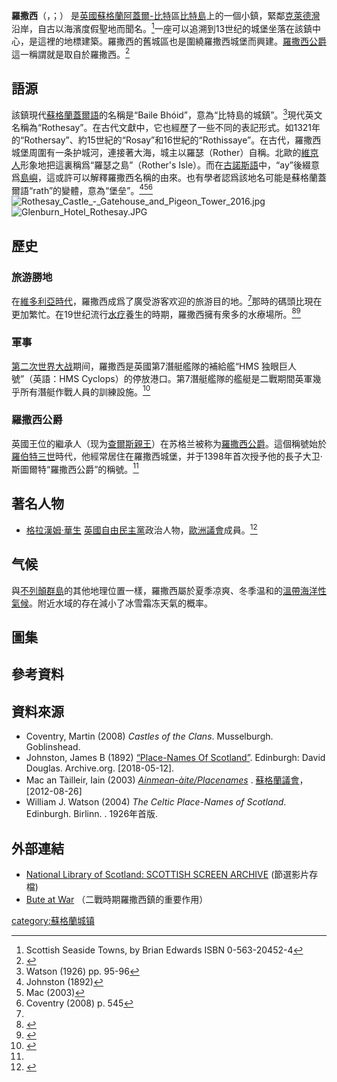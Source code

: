 {{Infobox UK place
| official_name                     = Rothesay
| gaelic_name                       = Baile Bhòid <ref>[http://www.ainmean-aite.org/database.asp?intent=details&id=1059/''Ainmean-Àite na h-Alba ~ Gaelic Place-names of Scotland'']{{Dead link|date=2020年1月 |bot=InternetArchiveBot |fix-attempted=yes }}</ref>
| country                           = 蘇格蘭
| static_image_name                 = Rothesay Pier - geograph.org.uk - 31029.jpg
| static_image_width                = 200px
| static_image_caption              = 羅撒西碼頭
| map_type                          = Scotland Argyll and Bute
| population                        = 4637
| population_ref                    = <ref>{{cite web| url=http://www.scotlandscensus.gov.uk/ods-web/area.html| title=Scotland's Census 2011| publisher=National Records of Scotland| accessdate=2018-08-04| archive-date=2018-08-20| archive-url=https://web.archive.org/web/20180820140720/http://www.scotlandscensus.gov.uk/ods-web/area.html| dead-url=no}}</ref>
| london_distance                   = {{Convert|469|mile|km|abbr=on}}
| os_grid_reference                 = NS 08737 64529
| latitude                          = 55.835963
| longitude                         = -5.0557930
| post_town                         = ISLE OF BUTE
| postcode_area                     = PA
| postcode_district                 = PA20
| dial_code                         = 01700
| constituency_westminster          = [[阿蓋爾-比特_(英國國會選區)|阿蓋爾-比特]]
| unitary_scotland                  = [[阿蓋爾-比特|阿蓋爾-比特]]
| lieutenancy_scotland              = [[阿蓋爾-比特|阿蓋爾-比特]]
| constituency_scottish_parliament  = [[阿蓋爾-比特_(蘇格蘭議會選區)|阿蓋爾-比特]]
|hide_services                      = yes
}}
'''羅撒西'''（{{lang-en|Rothesay}}，{{IPAc-en|audio=Rothesay.ogg|ˈ|r|ɒ|θ|.|s|i}}；{{lang-gd|Baile Bhòid}}） 是[[英國|英國]][[蘇格蘭|蘇格蘭]][[阿蓋爾-比特|阿蓋爾-比特]]區[[比特島|比特島]]上的一個小鎮，緊鄰[[克萊德灣|克萊德灣]]沿岸，自古以海濱度假聖地而聞名。<ref name="m">Scottish Seaside Towns, by Brian Edwards ISBN 0-563-20452-4</ref>一座可以追溯到13世纪的城堡坐落在該鎮中心，是這裡的地標建築。羅撒西的舊城區也是圍繞羅撒西城堡而興建。[[羅撒西公爵|羅撒西公爵]]這一稱謂就是取自於羅撒西。<ref name="web">{{cite web|url=https://books.google.com/books?id=nQoHAAAAQAAJ&pg=PA638&dq=Duik+o+Rothesay&hl=en&sa=X&ei=uBeCUZj8BdPK0AXq8YFQ&ved=0CEEQ6AEwAw#v=onepage&q=Duik%20o%20Rothesay&f=false |title=The Cronicles of Scotland |editor=J.G. Dalyell |author=Robert Lindsay |page=638 |website=Books.google.ie |date= |accessdate=2018-08-04}}</ref>

== 語源 ==
該鎮現代[[蘇格蘭蓋爾語|蘇格蘭蓋爾語]]的名稱是“Baile Bhóid”，意為“比特島的城鎮”。<ref>Watson (1926) pp. 95-96</ref>現代英文名稱為“Rothesay”。在古代文獻中，它也經歷了一些不同的表記形式。如1321年的“Rothersay”、約15世紀的“Rosay”和16世紀的“Rothissaye”。在古代，羅撒西城堡周圍有一条护城河，連接著大海，城主以羅瑟（Rother）自稱。北歐的[[維京人|維京人]]形象地把這裏稱爲“羅瑟之島”（Rother's Isle）。而在[[古諾斯語|古諾斯語]]中，“ay”後綴意爲[[島嶼|島嶼]]，這或許可以解釋羅撒西名稱的由來。也有學者認爲該地名可能是蘇格蘭蓋爾語“rath”的變體，意為“堡垒”。<ref>Johnston (1892)</ref><ref>Mac (2003)</ref><ref>Coventry (2008) p. 545</ref>
[[File:Rothesay_Castle_-_Gatehouse_and_Pigeon_Tower_2016.jpg|thumb]]
[[File:Glenburn_Hotel_Rothesay.JPG|thumb]]

== 歷史 ==
=== 旅游勝地 ===
在[[維多利亞時代|維多利亞時代]]，羅撒西成爲了廣受游客欢迎的旅游目的地。<ref name="m"/>那時的碼頭比現在更加繁忙。在19世纪流行[[水疗|水疗]]養生的時期，羅撒西擁有衆多的水療場所。<ref name="BradleyDupreeDurie429">{{Cite journal|last=Bradley|first=James|last2=Dupree|first2=Mageurite|last3=Durie|first3=Alastair|title=Taking the Water Cure: The Hydropathic Movement in Scotland, 1840-1940|journal=Business and Economic History|volume=26|issue=2|page=429|year=1997|url=http://www.h-net.org/~business/bhcweb/publications/BEHprint/v026n2/p0426-p0437.pdf|archive-url=https://web.archive.org/web/20050429031753/http://www.h-net.org/~business/bhcweb/publications/BEHprint/v026n2/p0426-p0437.pdf|dead-url=yes|archive-date= 2005-04-29|accessdate=2009-11-17|df=}}</ref><ref name="Shifrin">{{cite web | last=Shifrin | first=Malcolm | title=Victorian Turkish Baths Directory | work=Victorian Turkish Baths: Their origin, development, and gradual decline | date=2008-10-03 | url=http://www.victorianturkishbath.org/6DIRECTORY/ListBodies/HydroSF.htm | accessdate=2009-12-12 | archive-date=2019-09-04 | archive-url=https://web.archive.org/web/20190904000848/http://www.victorianturkishbath.org/6DIRECTORY/ListBodies/HydroSF.htm | dead-url=no }}</ref>

=== 軍事 ===
[[第二次世界大战|第二次世界大战]]期间，羅撒西是英國第7潛艇艦隊的補給艦“HMS 独眼巨人號”（英語：HMS Cyclops）的停放港口。第7潛艇艦隊的艦艇是二戰期間英軍幾乎所有潛艇作戰人員的訓練設施。<ref>{{cite web|url=http://www.bute-at-war.org/|title=Bute during World War II|publisher=|access-date=2016-09-09|archive-date=2020-08-11|archive-url=https://web.archive.org/web/20200811120245/http://bute-at-war.org/|dead-url=no}}</ref>

=== 羅撒西公爵 ===
英國王位的繼承人（现为[[威爾斯親王查爾斯|查爾斯親王]]）在苏格兰被称为[[羅撒西公爵|羅撒西公爵]]。這個稱號始於[[羅伯特三世_(蘇格蘭)|羅伯特三世]]時代，他經常居住在羅撒西城堡，并于1398年首次授予他的長子大卫·斯圖爾特“羅撒西公爵”的稱號。<ref name="web"/>

== 著名人物 ==
* [[格拉漢姆·華生|格拉漢姆·華生]] [[自由民主黨_(英國)|英國自由民主黨]]政治人物，[[歐洲議會|歐洲議會]]成員。<ref>{{cite web| url=http://www.europarl.europa.eu/meps/en/2155/GRAHAM_WATSON.html| title=Sir Graham WATSON| publisher=[[歐洲議會|歐洲議會]]| accessdate=2013-03-16| archive-date=2013-03-31| archive-url=https://web.archive.org/web/20130331125142/http://www.europarl.europa.eu/meps/en/2155/Graham_WATSON.html| dead-url=no}}</ref>

== 气候 ==
與[[不列顛群島|不列顛群島]]的其他地理位置一樣，羅撒西屬於夏季凉爽、冬季温和的[[溫帶海洋性氣候|溫帶海洋性氣候]]。附近水域的存在減小了冰雪霜冻天氣的概率。
{{Weather box|location = 比特島-羅撒西 1971-2000年 （[[平均海拔|平均海拔]]：43m）
|metric first = Yes
|single line = Yes
|Jan record high C = 14.0
|Feb record high C = 14.6
|Mar record high C = 16.6
|Apr record high C = 22.6
|May record high C = 25.5
|Jun record high C = 28.1
|Jul record high C = 28.0
|Aug record high C = 28.5
|Sep record high C = 25.0
|Oct record high C = 21.0
|Nov record high C = 16.8
|Dec record high C = 14.4
|year record high C = 28.5
|Jan high C = 6.8
|Feb high C = 7.0
|Mar high C = 8.7
|Apr high C = 11.3
|May high C = 14.6
|Jun high C = 16.7
|Jul high C = 18.4
|Aug high C = 18.1
|Sep high C = 15.5
|Oct high C = 12.5
|Nov high C = 9.2
|Dec high C = 7.6
|year high C = 
|Jan low C = 2.2
|Feb low C = 2.3
|Mar low C = 3.1
|Apr low C = 4.4
|May low C = 6.8
|Jun low C = 9.1
|Jul low C = 11.2
|Aug low C = 11.2
|Sep low C = 9.4
|Oct low C = 7.1
|Nov low C = 4.4
|Dec low C = 3.1
|year low C = 
|Jan record low C = −8.4
|Feb record low C = −5.6
|Mar record low C = −4.5
|Apr record low C = −4.4
|May record low C = −1.6
|Jun record low C = 2.0
|Jul record low C = 3.9
|Aug record low C = 4.4
|Sep record low C = 1.0
|Oct record low C = -1.9
|Nov record low C = −2.5
|Dec record low C = −5.0
|year record low C = −8.4
|Jan precipitation mm = 153.22
|Feb precipitation mm = 109.62
|Mar precipitation mm = 127.56
|Apr precipitation mm = 74.62
|May precipitation mm = 66.89
|Jun precipitation mm = 76.25
|Jul precipitation mm = 96.21
|Aug precipitation mm = 113.17
|Sep precipitation mm = 143.79
|Oct precipitation mm = 158.51
|Nov precipitation mm = 147.3
|Dec precipitation mm = 156.02
|year precipitation mm = 1415.62
|source 1 = 荷兰皇家气象研究所（KNMI）<ref>{{cite web | url = http://eca.knmi.nl/utils/mapserver/climatology.php?indexcat=**&indexid=RR&periodidselect=1971-2000&seasonid=0&scalelogidselect=no&minx=-798809.523809&miny=-4222857.142857&maxx=67857.142858&maxy=-3572857.142857&MapSize=560%2C420&imagewidth=560&imageheight=420&mainmap.x=290&mainmap.y=222&CMD=QUERY_POINT&CMD=QUERY_POINT#bottom | title = Averages for Bute | publisher = KNMI | language = en | access-date = 2018-08-04 | archive-date = 2012-06-02 | archive-url = https://web.archive.org/web/20120602143730/http://eca.knmi.nl/utils/mapserver/climatology.php?indexcat=**&indexid=RR&periodidselect=1971-2000&seasonid=0&scalelogidselect=no&minx=-798809.523809&miny=-4222857.142857&maxx=67857.142858&maxy=-3572857.142857&MapSize=560,420&imagewidth=560&imageheight=420&mainmap.x=290&mainmap.y=222&CMD=QUERY_POINT&CMD=QUERY_POINT#bottom | dead-url = no }}</ref>
|date=2011-11}}

== 圖集 ==
{{Gallery
| title       = 羅撒西
| width       = 200
| height      = 200
| lines       = 4
| align       = center
| File:Rothesay (269966214).jpg|小鎮全貌
| File:Rothesay harbour - geograph.org.uk - 1491302.jpg|港口
| File:Rothesay gardens - geograph.org.uk - 799343.jpg|花園
| File:Rothesay Isle Of Bute - panoramio.jpg|全景圖
| File:Scotland Rothesay bordercropped.jpeg|海岸一角
}}

== 參考資料 ==
{{reflist|2}}
== 資料來源 ==
* Coventry, Martin (2008) ''Castles of the Clans''. Musselburgh. Goblinshead. {{ISBN|9781899874361}}
* Johnston, James B (1892) [https://archive.org/stream/placenamesofscot00johnuoft/placenamesofscot00johnuoft_djvu.txt “Place-Names Of Scotland”]. Edinburgh: David Douglas. Archive.org. [2018-05-12].
* Mac an Tàilleir, Iain (2003) [http://www.parliament.scot/gd/visitandlearn/40900.aspx  ''Ainmean-àite/Placenames''] {{Wayback|url=http://www.parliament.scot/gd/visitandlearn/40900.aspx |date=20210306142906 }}. [[蘇格蘭議會|蘇格蘭議會]]，[2012-08-26]
* William J. Watson (2004) ''The Celtic Place-Names of Scotland''. Edinburgh. Birlinn. {{ISBN|1-84158-323-5}}. 1926年首版.

== 外部連結 ==
{{commons category}}
*[http://ssa.nls.uk/search.cfm?search_sort_order=Film.dateRelease%2CFilm.name&search_sort_direction=ASC&search_term=rothesay&search_fields=2&search_join_type=AND&search_fuzzy=yes&videos_only=1&search_mode=Advanced&submit=Search+%3E%3E%3E National Library of Scotland: SCOTTISH SCREEN ARCHIVE] {{Wayback|url=http://ssa.nls.uk/search.cfm?search_sort_order=Film.dateRelease%2CFilm.name&search_sort_direction=ASC&search_term=rothesay&search_fields=2&search_join_type=AND&search_fuzzy=yes&videos_only=1&search_mode=Advanced&submit=Search+%3E%3E%3E |date=20120401060507 }} (節選影片存檔)
*[http://www.bute-at-war.org/butewar.shtml Bute at War] {{Wayback|url=http://www.bute-at-war.org/butewar.shtml |date=20191127202911 }} （二戰時期羅撒西鎮的重要作用）

[[category:蘇格蘭城镇|category:蘇格蘭城镇]]